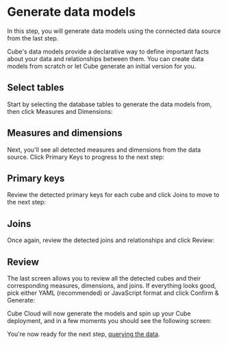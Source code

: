 # Generate data models
In this step, you will generate data models using the connected data source from
the last step.

Cube's data models provide a declarative way to define important facts about
your data and relationships between them. You can create data models from
scratch or let Cube generate an initial version for you.

## Select tables

Start by selecting the database tables to generate the data models from, then
click <Btn>Measures and Dimensions</Btn>:

<Screenshot
  alt="Cube Cloud Generate Models Screen detected tables from data source for selection"
  src="https://ucarecdn.com/df097b39-c021-42bc-8e11-c1d670e81207/"
/>

## Measures and dimensions

Next, you'll see all detected measures and dimensions from the data source.
Click <Btn>Primary Keys</Btn> to progress to the next step:

<Screenshot
  alt="Cube Cloud Generate Models Screen showing detected measures and dimensions"
  src="https://ucarecdn.com/1df63447-3af8-4c41-87d0-5f69aa5f3374/"
/>

## Primary keys

Review the detected primary keys for each cube and click <Btn>Joins</Btn> to
move to the next step:

<Screenshot
  alt="Cube Cloud Generate Models Screen showing detected primary keys"
  src="https://ucarecdn.com/ae7f68df-8140-440d-af6e-169070c1c8d1/"
/>

## Joins

Once again, review the detected joins and relationships and
click&nbsp;<Btn>Review</Btn>:

<Screenshot
  alt="Cube Cloud Generate Models Screen showing detected joins"
  src="https://ucarecdn.com/9cdc39ca-fe48-43f4-907a-9820360ba2d6/"
/>

## Review

The last screen allows you to review all the detected cubes and their
corresponding measures, dimensions, and joins. If everything looks good, pick
either <Btn>YAML</Btn> (recommended) or <Btn>JavaScript</Btn> format and
click&nbsp;<Btn>Confirm & Generate</Btn>:

<Screenshot
  alt="Cube Cloud Generate Models Screen showing review screen"
  src="https://ucarecdn.com/f93783e8-2b96-4aab-8cee-9edfbb48a53c/"
/>

Cube Cloud will now generate the models and spin up your Cube deployment, and in
a few moments you should see the following screen:

<Screenshot
  alt="Cube Cloud Deployment Overview Screen"
  src="https://ucarecdn.com/7fa603ae-6100-4492-91e4-564d311f701e/"
/>

You're now ready for the next step, [querying the
data][ref-getting-started-cloud-query-cube].

[ref-getting-started-cloud-query-cube]: /getting-started/cloud/query-data
